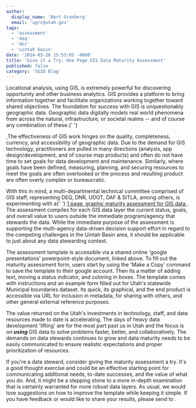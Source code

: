 ```yaml
---
author:
  display_name: 'Bert Granberg'
  email: 'ugrc@utah.gov'
tags:
  - 'assessment'
  - 'deq'
  - 'dnr'
  - 'uintah basin'
date: '2014-03-26 15:53:05 -0600'
title: 'Give it a Try: One Page GIS Data Maturity Assessment'
published: false
category: 'SGID Blog'
---
```



<p>
  Locational analysis, using GIS, is extremely powerful for discovering opportunity and other business analytics. GIS
  provides a platform to bring information together and facilitate organizations working together toward shared
  objectives. The foundation for success with GIS is unquestionably geographic data. Geographic data digitally models
  real world phenomena from across the natural, infrastructure, or societal realms -- and of course any combination of
  these.{' '}
</p>
<p>
  <a href="/images/404.png">
    <img src="/images/404.png" alt="" title="data maturity" class="inline-text-left" />
  </a>
  The effectiveness of GIS work hinges on the quality, completeness, currency, and accessibility of geographic data. Due
  to the demand for GIS technology, practitioners are pulled in many directions (analysis, app design/development, and of
  course map products) and often do not have time to set goals for data development and maintenance. Similarly, where goals
  have been defined, measuring, planning, and securing resources to meet the goals are often overlooked or the process and
  resulting product are often overly complex or bureaucratic.
</p>
<p>
  With this in mind, a multi-departmental technical committee comprised of GIS staff, representing DEQ, DNR, UDOT, DAF &
  SITLA, among others, is experimenting with a{' '}
  <a href="https://docs.google.com/presentation/d/1W-OhtmJAMlCFJbvYCr5mfkZWqFtwdvSsHoqx0quOrBQ/edit?usp=sharing">
    1 page, graphic maturity assessment for GIS data
  </a>
  . The assessment compiles for each GIS data layer the current status, goals, and overall value to users outside the immediate
  program/agency that stewards the data. While the immediate purpose of the assessment is supporting the multi-agency data-driven
  decision support effort in regard to the competing challenges in the Uintah Basin area, it should be applicable to just
  about any data stewarding context.
</p>
<p>
  The assessment template is accessible via a shared online 'google presentations' powerpoint-style document, linked
  above. To fill out the maturity assessment form, users start by using the 'Make a Copy' command to save the template
  to their google account. Then its a matter of adding text, moving a status indicator, and coloring in boxes. The
  template comes with instructions and an example form filled out for Utah's statewide Municipal boundaries dataset. Its
  quick, its graphical, and the end product is accessible via URL for inclusion in metadata, for sharing with others,
  and other general external reference purposes.
</p>
<p>
  The value returned on the Utah's investments in technology, staff, and data resources made to date is accelerating.
  The days of heavy data development 'lifting' are for the most part past us in Utah and the focus is on
  <strong>
    <em> using</em>
  </strong> GIS data to solve problems faster, better, and collaboratively. The demands on data stewards continues to grow
  and data maturity needs to be easily communicated to ensure realistic expectations and proper prioritization of resources.
</p>
<p>
  If you're a data steward, consider giving the maturity assessment a try. It's a good thought exercise and could be an
  effective starting point for communicating additional needs, to-date successes, and the value of what you do. And, it
  might be a stepping stone to a more in-depth examination that is certainly warranted for more robust data layers. As
  usual, we would love suggestions on how to improve the template while keeping it simple. If you have feedback or would
  like to share your results, please send to <Contacts inline subject={frontmatter.title} contactKey="ugrc" />.
</p>
